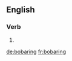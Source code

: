 ==English==

===Verb===
{{head|en|present participle}}

# {{present participle of|bobar|lang=en|nocat=1}}

[[de:bobaring]]
[[fr:bobaring]]